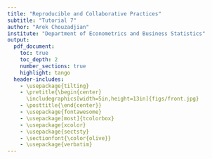 ```yaml
---
title: "Reproducible and Collaborative Practices"
subtitle: "Tutorial 7"
author: "Arek Chouzadjian"
institute: "Department of Econometrics and Business Statistics"
output:
  pdf_document:
    toc: true
    toc_depth: 2
    number_sections: true
    highlight: tango
  header-includes:
    - \usepackage{tilting}
    - \pretitle{\begin{center}
      \includegraphics[width=5in,height=13in]{figs/front.jpg}
    - \posttitle{\end{center}}
    - \usepackage{fontawesome}
    - \usepackage[most]{tcolorbox}
    - \usepackage{xcolor}
    - \usepackage{sectsty}
    - \sectionfont{\color{olive}}
    - \usepackage{verbatim}
---
```


